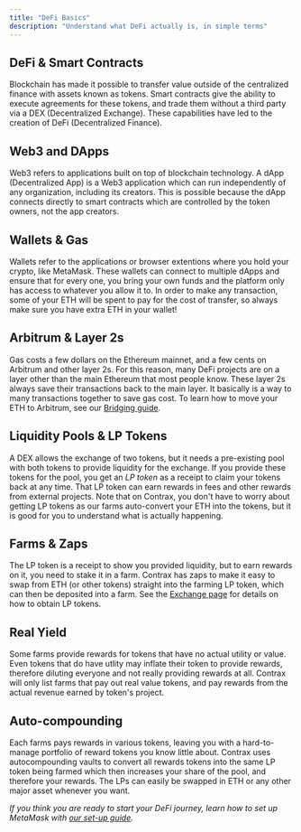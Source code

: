 ```yaml
---
title: "DeFi Basics"
description: "Understand what DeFi actually is, in simple terms"
---
```


## DeFi & Smart Contracts

Blockchain has made it possible to transfer value outside of the centralized finance with assets known as tokens. Smart contracts give the ability to execute agreements for these tokens, and trade them without a third party via a DEX (Decentralized Exchange). These capabilities have led to the creation of DeFi (Decentralized Finance).

## Web3 and DApps

Web3 refers to applications built on top of blockchain technology. A dApp (Decentralized App) is a Web3 application which can run independently of any organization, including its creators. This is possible because the dApp connects directly to smart contracts which are controlled by the token owners, not the app creators.

## Wallets & Gas

Wallets refer to the applications or browser extentions where you hold your crypto, like MetaMask. These wallets can connect to multiple dApps and ensure that for every one, you bring your own funds and the platform only has access to whatever you allow it to. In order to make any transaction, some of your ETH will be spent to pay for the cost of transfer, so always make sure you have extra ETH in your wallet!

## Arbitrum & Layer 2s

Gas costs a few dollars on the Ethereum mainnet, and a few cents on Arbitrum and other layer 2s. For this reason, many DeFi projects are on a layer other than the main Ethereum that most people know. These layer 2s always save their transactions back to the main layer. It basically is a way to many transactions together to save gas cost. To learn how to move your ETH to Arbitrum, see our [Bridging guide](../start/bridge).

## Liquidity Pools & LP Tokens

A DEX allows the exchange of two tokens, but it needs a pre-existing pool with both tokens to provide liquidity for the exchange. If you provide these tokens for the pool, you get an _LP token_ as a receipt to claim your tokens back at any time. That LP token can earn rewards in fees and other rewards from external projects. Note that on Contrax, you don't have to worry about getting LP tokens as our farms auto-convert your ETH into the tokens, but it is good for you to understand what is actually happening.

## Farms & Zaps

The LP token is a receipt to show you provided liquidity, but to earn rewards on it, you need to stake it in a farm. Contrax has zaps to make it easy to swap from ETH (or other tokens) straight into the farming LP token, which can then be deposited into a farm. See the [Exchange page](../contrax-dapp/exchange) for details on how to obtain LP tokens.

## Real Yield

Some farms provide rewards for tokens that have no actual utility or value. Even tokens that do have utlity may inflate their token to provide rewards, therefore diluting everyone and not really providing rewards at all. Contrax will only list farms that pay out real value tokens, and pay rewards from the actual revenue earned by token's project.

## Auto-compounding

Each farms pays rewards in various tokens, leaving you with a hard-to-manage portfolio of reward tokens you know little about. Contrax uses autocompounding vaults to convert all rewards tokens into the same LP token being farmed which then increases your share of the pool, and therefore your rewards. The LPs can easily be swapped in ETH or any other major asset whenever you want.

_If you think you are ready to start your DeFi journey, learn how to set up MetaMask with [our set-up guide](../start/wallet-setup)._
